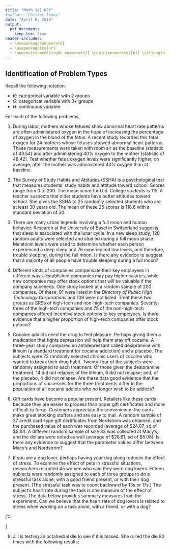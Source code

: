 ```yaml
---
title: "Math 141 KEY"
#author: "Chester Ismay"
date: "April 6, 2016"
output: 
  pdf_document:
    keep_tex: true
header-includes: 
  - \usepackage{enumerate}
  - \usepackage{color}
  - \newenvironment{tight_enumerate}{ \begin{enumerate}[A)] \setlength{\itemsep}{0pt} \setlength{\parskip}{0pt}}{\end{enumerate}}
---
```


\textcolor{red}{Note that sketches of the distributions are omitted here.  Look back over the notes, the textbook, and the labs for examples of appropriate visualizations.}

## Identification of Problem Types

Recall the following notation:

  - $K$: categorical variable with 2 groups
  - $G$: categorical variable with 3+ groups
  - $H$: continuous variable

For each of the following problems, 

\begin{tight_enumerate}
  \item identify the model type (e.g., $K_1 \sim K_2$),
  \item determine which type of problem it is (One Proportion, Two Proportions, Multiple Proportions (Goodness of Fit), Multiple Proportions (Test of Independence), One Mean, Two Means (Independent), Two Means (Paired), or Multiple Means),
  \item draw a sketch of an effective visualization \textcolor{red}{of the sample data} and give the name of that type of plot,
  \item write the alternative hypothesis, and
  \item assuming conditions are met, provide the named distribution (e.g., $t(df = 22)$) for the null distribution.
\end{tight_enumerate}

<!-- %Two paired means -->    

1. During labor, mothers whose fetuses show abnormal heart rate patterns are often administered oxygen in the hope of increasing the percentage of oxygen in the blood of the fetus.  A recent study recorded this fetal oxygen for 24 mothers whose fetuses showed abnormal heart patterns.  These measurements were taken with room air as the baseline (statistic of 43.54) and after administering 40% oxygen to the mother (statistic of 48.42). Test whether fetus oxygen levels were significantly higher, on average, after the mother was administered 40% oxygen than at baseline.

\begin{tight_enumerate}
  \item $H$
  \item Two Means (Paired)
  \item Histogram or boxplot of the differences of one group versus the other
  \item $H_a: \mu_{diff} > 0$
  \item $T \sim t(df = 24 - 1 = 23)$
\end{tight_enumerate}

<!-- %One Mean -->

2. The Survey of Study Habits and Attitudes (SSHA) is a psychological test that measures students' study habits and attitude toward school.  Scores range from 0 to 200.  The mean score for U.S. College students is 115.  A teacher suspects that older students have better attitudes toward school.  She gives the SSHA to 25 randomly selected students who are at least 30 years old.  The mean of these 25 scores is 118.6 with a standard deviation of 30.

\begin{tight_enumerate}
  \item $H$
  \item One mean
  \item Histogram or boxplot
  \item $H_a: \mu > 115$
  \item $T \sim t(df = 25 - 1 = 24)$
\end{tight_enumerate}

<!-- %One proportion -->

3. There are many urban legends involving a full moon and human behavior.  Research at the University of Basel in Switzerland suggests that sleep is associated with the lunar cycle.  In a new sleep study, 120 random adults were selected and studied during a full moon phase.  Melatonin levels were used to determine whether each person experienced a deep sleep and 76 experienced low levels, and therefore, trouble sleeping, during the full moon.  Is there any evidence to suggest that a majority of all people have trouble sleeping during a full moon? 

\begin{tight_enumerate}
  \item $K$
  \item One Proportion
  \item Bar graph
  \item $H_a: p > 0.5$
  \item $Z \sim N(0, 1)$
\end{tight_enumerate}

<!-- %Two proportions -->

4. Different kinds of companies compensate their key employees in different ways.  Established companies may pay higher salaries, while new companies may offer stock options that will be valuable if the company succeeds.  One study looked at a random sample of 200 companies.  Of these, 91 were listed in the _Directory of Public High Technology Corporations_ and 109 were not listed.  Treat these two groups as SRSs of high-tech and non-high-tech companies.  Seventy-three of the high-tech companies and 75 of the non-high-tech companies offered incentive stock options to key employees.  Is there evidence that a higher proportion of high-tech companies offer stock options?

\begin{tight_enumerate}
  \item $K_1 \sim K_2$ (Note that there are two variables here:  $K_1$ - whether or not a company offered stock options, $K_2$ - high-tech Or non-high-tech )
  \item Two Proportions
  \item Stacked bar graph / mosaic plot
  \item $H_a: p_{TECH} - p_{NO \, TECH} > 0$
  \item $Z \sim N(0, 1)$
\end{tight_enumerate}

<!-- Multiple Proportions (Test of Independence) -->

5. Cocaine addicts need the drug to feel pleasure.  Perhaps giving them a medication that fights depression will help them stay off cocaine.  A three-year study compared an antidepressant called desipramine with lithium (a standard treatment for cocaine addiction) and a placebo.  The subjects were 72 randomly selected chronic users of cocaine who wanted to break their drug habit.  Twenty-four of the subjects were randomly assigned to each treatment.  Of those given the desipramine treatment, 14 did not relapse; of the lithium, 6 did not relapse; and, of the placebo, 4 did not relapse.  Are these data good evidence that the proportions of successes for the three treatments differ in the population of all cocaine addicts who no longer wish to be addicts?

\begin{tight_enumerate}
  \item $K \sim G$
  \item Multiple Proportions (Test of Independence)
  \item Stacked bar graph / mosaic plot
  \item $H_a:$ At least one of the $p_i$'s is different from the others where $i \in {des, lith, pla}$
  \item $X^2 \sim \chi^2 (df = (3 - 1)(2 - 1) = 2)$
\end{tight_enumerate}

<!-- %Two independent means -->
6. Gift cards have become a popular present.  Retailers like these cards because they are easier to process than paper gift certificates and more difficult to forge.  Customers appreciate the convenience; the cards make great stocking stuffers and are easy to mail.  A random sample of 37 credit card-type gift certificates from Nordstrom was obtained, and the purchased value of each was recorded (average of \$24.07, sd of $5.10).  A different random sample of size 33 was collected at Macy's, and the dollars were noted as well (average of \$26.61, sd of $5.08).  Is there any evidence to suggest that the parameter values differ between Macy's and Nordstrom?

\begin{tight_enumerate}
  \item $H \sim K$
  \item Two Means (Independent)
  \item Side-by-side boxplot
  \item $H_a: \mu_M - \mu_N \ne 0$
  \item $T \sim t(df = min(37 - 1, 33 - 1) = 32)$
\end{tight_enumerate}

<!-- %Multiple means -->

7. If you are a dog lover, perhaps having your dog along reduces the effect of stress.  To examine the effect of pets in stressful situations, researchers recruited 45 women who said they were dog lovers.  Fifteen subjects were randomly assigned to each of three groups to do a stressful task alone, with a good friend present, or with their dog present.  (The stressful task was to count backward by 13s or 17s.)  The subject's heart rate during the task is one measure of the effect of stress.  The data below provides summary measures from the experiment.  Can we believe that the heart rate of dog lovers is related to stress when working on a task alone, with a friend, or with a dog?

\[%
\begin{tabular}
[c]{|c|c|c|c|}\hline
Group & Mean & Standard Deviation\\\hline
\multicolumn{1}{|l|}{Control} & \multicolumn{1}{|l|}{82.524} & \multicolumn{1}{|c|}{9.242}\\\hline
\multicolumn{1}{|l|}{Friend} & \multicolumn{1}{|l|}{81.325} & \multicolumn{1}{|c|}{8.341}\\\hline
\multicolumn{1}{|l|}{Pet} & \multicolumn{1}{|l|}{73.483} & \multicolumn{1}{|c|}{9.970}\\\hline
\end{tabular}
\]

\begin{tight_enumerate}
  \item $H \sim G$
  \item Multiple Means
  \item Side-by-side boxplot
  \item $H_a:$ At least one $\mu_i$ is different from the others where $i \in {along, friend, dog}$
  \item $F \sim \text{(Fisher's)} F(df_1 = 3 - 1 = 2, df_2 = 45 - 3)$
\end{tight_enumerate}

<!-- Multiple Proportions (Goodness of Fit) -->

8. Jill is testing an octahedral die to see if it is biased.  She rolled the die 80 times with the following results:

\begin{center}
\includegraphics{octo_die.png}
\end{center}

\begin{tight_enumerate}
  \item $G$
  \item Multiple Proportions (Goodness of Fit)
  \item Bar graph
  \item $H_a:$ observed proportions $\ne$ hypothesized proportions (from hypothesized distribution)
  \item $X^2 \sim \chi^2 (df = 8 - 1 = 7)$
\end{tight_enumerate}
